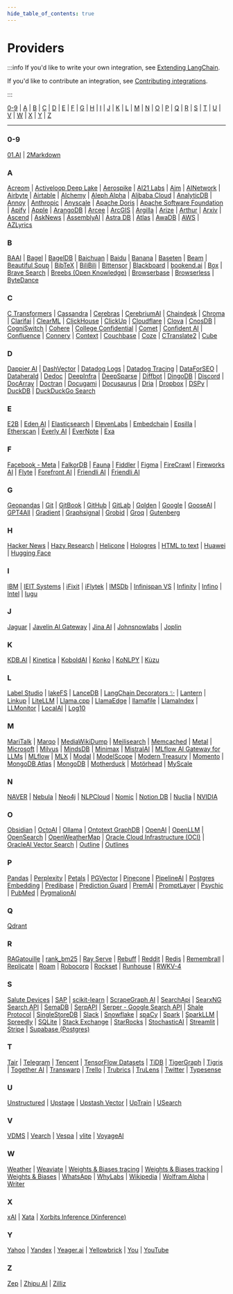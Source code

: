 ```yaml
---
hide_table_of_contents: true
---
```

# Providers

:::info
If you'd like to write your own integration, see [Extending LangChain](/docs/how_to/#custom).

If you'd like to contribute an integration, see [Contributing integrations](/docs/contributing/how_to/integrations/).

:::

[0-9](#0-9) | [A](#a) | [B](#b) | [C](#c) | [D](#d) | [E](#e) | [F](#f) | [G](#g) | [H](#h) | [I](#i) | [J](#j) | [K](#k) | [L](#l) | [M](#m) | [N](#n) | [O](#o) | [P](#p) | [Q](#q) | [R](#r) | [S](#s) | [T](#t) | [U](#u) | [V](#v) | [W](#w) | [X](#x) | [Y](#y) | [Z](#z)


---

### 0-9

[01.AI](/docs/integrations/providers/yi) | [2Markdown](/docs/integrations/providers/tomarkdown)

### A

[Acreom](/docs/integrations/providers/acreom) | [Activeloop Deep Lake](/docs/integrations/providers/activeloop_deeplake) | [Aerospike](/docs/integrations/providers/aerospike) | [AI21 Labs](/docs/integrations/providers/ai21) | [Aim](/docs/integrations/providers/aim_tracking) | [AINetwork](/docs/integrations/providers/ainetwork) | [Airbyte](/docs/integrations/providers/airbyte) | [Airtable](/docs/integrations/providers/airtable) | [Alchemy](/docs/integrations/providers/alchemy) | [Aleph Alpha](/docs/integrations/providers/aleph_alpha) | [Alibaba Cloud](/docs/integrations/providers/alibaba_cloud) | [AnalyticDB](/docs/integrations/providers/analyticdb) | [Annoy](/docs/integrations/providers/annoy) | [Anthropic](/docs/integrations/providers/anthropic) | [Anyscale](/docs/integrations/providers/anyscale) | [Apache Doris](/docs/integrations/providers/apache_doris) | [Apache Software Foundation](/docs/integrations/providers/apache) | [Apify](/docs/integrations/providers/apify) | [Apple](/docs/integrations/providers/apple) | [ArangoDB](/docs/integrations/providers/arangodb) | [Arcee](/docs/integrations/providers/arcee) | [ArcGIS](/docs/integrations/providers/arcgis) | [Argilla](/docs/integrations/providers/argilla) | [Arize](/docs/integrations/providers/arize) | [Arthur](/docs/integrations/providers/arthur_tracking) | [Arxiv](/docs/integrations/providers/arxiv) | [Ascend](/docs/integrations/providers/ascend) | [AskNews](/docs/integrations/providers/asknews) | [AssemblyAI](/docs/integrations/providers/assemblyai) | [Astra DB](/docs/integrations/providers/astradb) | [Atlas](/docs/integrations/providers/atlas) | [AwaDB](/docs/integrations/providers/awadb) | [AWS](/docs/integrations/providers/aws) | [AZLyrics](/docs/integrations/providers/azlyrics)

### B

[BAAI](/docs/integrations/providers/baai) | [Bagel](/docs/integrations/providers/bagel) | [BagelDB](/docs/integrations/providers/bageldb) | [Baichuan](/docs/integrations/providers/baichuan) | [Baidu](/docs/integrations/providers/baidu) | [Banana](/docs/integrations/providers/bananadev) | [Baseten](/docs/integrations/providers/baseten) | [Beam](/docs/integrations/providers/beam) | [Beautiful Soup](/docs/integrations/providers/beautiful_soup) | [BibTeX](/docs/integrations/providers/bibtex) | [BiliBili](/docs/integrations/providers/bilibili) | [Bittensor](/docs/integrations/providers/bittensor) | [Blackboard](/docs/integrations/providers/blackboard) | [bookend.ai](/docs/integrations/providers/bookendai) | [Box](/docs/integrations/providers/box) | [Brave Search](/docs/integrations/providers/brave_search) | [Breebs (Open Knowledge)](/docs/integrations/providers/breebs) | [Browserbase](/docs/integrations/providers/browserbase) | [Browserless](/docs/integrations/providers/browserless) | [ByteDance](/docs/integrations/providers/byte_dance)

### C

[C Transformers](/docs/integrations/providers/ctransformers) | [Cassandra](/docs/integrations/providers/cassandra) | [Cerebras](/docs/integrations/providers/cerebras) | [CerebriumAI](/docs/integrations/providers/cerebriumai) | [Chaindesk](/docs/integrations/providers/chaindesk) | [Chroma](/docs/integrations/providers/chroma) | [Clarifai](/docs/integrations/providers/clarifai) | [ClearML](/docs/integrations/providers/clearml_tracking) | [ClickHouse](/docs/integrations/providers/clickhouse) | [ClickUp](/docs/integrations/providers/clickup) | [Cloudflare](/docs/integrations/providers/cloudflare) | [Clova](/docs/integrations/providers/clova) | [CnosDB](/docs/integrations/providers/cnosdb) | [CogniSwitch](/docs/integrations/providers/cogniswitch) | [Cohere](/docs/integrations/providers/cohere) | [College Confidential](/docs/integrations/providers/college_confidential) | [Comet](/docs/integrations/providers/comet_tracking) | [Confident AI](/docs/integrations/providers/confident) | [Confluence](/docs/integrations/providers/confluence) | [Connery](/docs/integrations/providers/connery) | [Context](/docs/integrations/providers/context) | [Couchbase](/docs/integrations/providers/couchbase) | [Coze](/docs/integrations/providers/coze) | [CTranslate2](/docs/integrations/providers/ctranslate2) | [Cube](/docs/integrations/providers/cube)

### D

[Dappier AI](/docs/integrations/providers/dappierai) | [DashVector](/docs/integrations/providers/dashvector) | [Datadog Logs](/docs/integrations/providers/datadog_logs) | [Datadog Tracing](/docs/integrations/providers/datadog) | [DataForSEO](/docs/integrations/providers/dataforseo) | [Dataherald](/docs/integrations/providers/dataherald) | [Dedoc](/docs/integrations/providers/dedoc) | [DeepInfra](/docs/integrations/providers/deepinfra) | [DeepSparse](/docs/integrations/providers/deepsparse) | [Diffbot](/docs/integrations/providers/diffbot) | [DingoDB](/docs/integrations/providers/dingo) | [Discord](/docs/integrations/providers/discord) | [DocArray](/docs/integrations/providers/docarray) | [Doctran](/docs/integrations/providers/doctran) | [Docugami](/docs/integrations/providers/docugami) | [Docusaurus](/docs/integrations/providers/docusaurus) | [Dria](/docs/integrations/providers/dria) | [Dropbox](/docs/integrations/providers/dropbox) | [DSPy](/docs/integrations/providers/dspy) | [DuckDB](/docs/integrations/providers/duckdb) | [DuckDuckGo Search](/docs/integrations/providers/duckduckgo_search)

### E

[E2B](/docs/integrations/providers/e2b) | [Eden AI](/docs/integrations/providers/edenai) | [Elasticsearch](/docs/integrations/providers/elasticsearch) | [ElevenLabs](/docs/integrations/providers/elevenlabs) | [Embedchain](/docs/integrations/providers/embedchain) | [Epsilla](/docs/integrations/providers/epsilla) | [Etherscan](/docs/integrations/providers/etherscan) | [Everly AI](/docs/integrations/providers/everlyai) | [EverNote](/docs/integrations/providers/evernote) | [Exa](/docs/integrations/providers/exa_search)

### F

[Facebook - Meta](/docs/integrations/providers/facebook) | [FalkorDB](/docs/integrations/providers/falkordb) | [Fauna](/docs/integrations/providers/fauna) | [Fiddler](/docs/integrations/providers/fiddler) | [Figma](/docs/integrations/providers/figma) | [FireCrawl](/docs/integrations/providers/firecrawl) | [Fireworks AI](/docs/integrations/providers/fireworks) | [Flyte](/docs/integrations/providers/flyte) | [Forefront AI](/docs/integrations/providers/forefrontai) | [Friendli AI](/docs/integrations/providers/friendli) | [Friendli AI](/docs/integrations/providers/friendly)

### G

[Geopandas](/docs/integrations/providers/geopandas) | [Git](/docs/integrations/providers/git) | [GitBook](/docs/integrations/providers/gitbook) | [GitHub](/docs/integrations/providers/github) | [GitLab](/docs/integrations/providers/gitlab) | [Golden](/docs/integrations/providers/golden) | [Google](/docs/integrations/providers/google) | [GooseAI](/docs/integrations/providers/gooseai) | [GPT4All](/docs/integrations/providers/gpt4all) | [Gradient](/docs/integrations/providers/gradient) | [Graphsignal](/docs/integrations/providers/graphsignal) | [Grobid](/docs/integrations/providers/grobid) | [Groq](/docs/integrations/providers/groq) | [Gutenberg](/docs/integrations/providers/gutenberg)

### H

[Hacker News](/docs/integrations/providers/hacker_news) | [Hazy Research](/docs/integrations/providers/hazy_research) | [Helicone](/docs/integrations/providers/helicone) | [Hologres](/docs/integrations/providers/hologres) | [HTML to text](/docs/integrations/providers/html2text) | [Huawei](/docs/integrations/providers/huawei) | [Hugging Face](/docs/integrations/providers/huggingface)

### I

[IBM](/docs/integrations/providers/ibm) | [IEIT Systems](/docs/integrations/providers/ieit_systems) | [iFixit](/docs/integrations/providers/ifixit) | [iFlytek](/docs/integrations/providers/iflytek) | [IMSDb](/docs/integrations/providers/imsdb) | [Infinispan VS](/docs/integrations/providers/infinispanvs) | [Infinity](/docs/integrations/providers/infinity) | [Infino](/docs/integrations/providers/infino) | [Intel](/docs/integrations/providers/intel) | [Iugu](/docs/integrations/providers/iugu)

### J

[Jaguar](/docs/integrations/providers/jaguar) | [Javelin AI Gateway](/docs/integrations/providers/javelin_ai_gateway) | [Jina AI](/docs/integrations/providers/jina) | [Johnsnowlabs](/docs/integrations/providers/johnsnowlabs) | [Joplin](/docs/integrations/providers/joplin)

### K

[KDB.AI](/docs/integrations/providers/kdbai) | [Kinetica](/docs/integrations/providers/kinetica) | [KoboldAI](/docs/integrations/providers/koboldai) | [Konko](/docs/integrations/providers/konko) | [KoNLPY](/docs/integrations/providers/konlpy) | [Kùzu](/docs/integrations/providers/kuzu)

### L

[Label Studio](/docs/integrations/providers/labelstudio) | [lakeFS](/docs/integrations/providers/lakefs) | [LanceDB](/docs/integrations/providers/lancedb) | [LangChain Decorators ✨](/docs/integrations/providers/langchain_decorators) | [Lantern](/docs/integrations/providers/lantern) | [Linkup](/docs/integrations/providers/linkup) | [LiteLLM](/docs/integrations/providers/littlellm) | [Llama.cpp](/docs/integrations/providers/llamacpp) | [LlamaEdge](/docs/integrations/providers/llamaedge) | [llamafile](/docs/integrations/providers/llamafile) | [LlamaIndex](/docs/integrations/providers/llama_index) | [LLMonitor](/docs/integrations/providers/llmonitor) | [LocalAI](/docs/integrations/providers/localai) | [Log10](/docs/integrations/providers/log10)

### M

[MariTalk](/docs/integrations/providers/maritalk) | [Marqo](/docs/integrations/providers/marqo) | [MediaWikiDump](/docs/integrations/providers/mediawikidump) | [Meilisearch](/docs/integrations/providers/meilisearch) | [Memcached](/docs/integrations/providers/memcached) | [Metal](/docs/integrations/providers/metal) | [Microsoft](/docs/integrations/providers/microsoft) | [Milvus](/docs/integrations/providers/milvus) | [MindsDB](/docs/integrations/providers/mindsdb) | [Minimax](/docs/integrations/providers/minimax) | [MistralAI](/docs/integrations/providers/mistralai) | [MLflow AI Gateway for LLMs](/docs/integrations/providers/mlflow) | [MLflow](/docs/integrations/providers/mlflow_tracking) | [MLX](/docs/integrations/providers/mlx) | [Modal](/docs/integrations/providers/modal) | [ModelScope](/docs/integrations/providers/modelscope) | [Modern Treasury](/docs/integrations/providers/modern_treasury) | [Momento](/docs/integrations/providers/momento) | [MongoDB Atlas](/docs/integrations/providers/mongodb_atlas) | [MongoDB](/docs/integrations/providers/mongodb) | [Motherduck](/docs/integrations/providers/motherduck) | [Motörhead](/docs/integrations/providers/motorhead) | [MyScale](/docs/integrations/providers/myscale)

### N

[NAVER](/docs/integrations/providers/naver) | [Nebula](/docs/integrations/providers/symblai_nebula) | [Neo4j](/docs/integrations/providers/neo4j) | [NLPCloud](/docs/integrations/providers/nlpcloud) | [Nomic](/docs/integrations/providers/nomic) | [Notion DB](/docs/integrations/providers/notion) | [Nuclia](/docs/integrations/providers/nuclia) | [NVIDIA](/docs/integrations/providers/nvidia)

### O

[Obsidian](/docs/integrations/providers/obsidian) | [OctoAI](/docs/integrations/providers/octoai) | [Ollama](/docs/integrations/providers/ollama) | [Ontotext GraphDB](/docs/integrations/providers/ontotext_graphdb) | [OpenAI](/docs/integrations/providers/openai) | [OpenLLM](/docs/integrations/providers/openllm) | [OpenSearch](/docs/integrations/providers/opensearch) | [OpenWeatherMap](/docs/integrations/providers/openweathermap) | [Oracle Cloud Infrastructure (OCI)](/docs/integrations/providers/oci) | [OracleAI Vector Search](/docs/integrations/providers/oracleai) | [Outline](/docs/integrations/providers/outline) | [Outlines](/docs/integrations/providers/outlines)

### P

[Pandas](/docs/integrations/providers/pandas) | [Perplexity](/docs/integrations/providers/perplexity) | [Petals](/docs/integrations/providers/petals) | [PGVector](/docs/integrations/providers/pgvector) | [Pinecone](/docs/integrations/providers/pinecone) | [PipelineAI](/docs/integrations/providers/pipelineai) | [Postgres Embedding](/docs/integrations/providers/pg_embedding) | [Predibase](/docs/integrations/providers/predibase) | [Prediction Guard](/docs/integrations/providers/predictionguard) | [PremAI](/docs/integrations/providers/premai) | [PromptLayer](/docs/integrations/providers/promptlayer) | [Psychic](/docs/integrations/providers/psychic) | [PubMed](/docs/integrations/providers/pubmed) | [PygmalionAI](/docs/integrations/providers/pygmalionai)

### Q

[Qdrant](/docs/integrations/providers/qdrant)

### R

[RAGatouille](/docs/integrations/providers/ragatouille) | [rank_bm25](/docs/integrations/providers/rank_bm25) | [Ray Serve](/docs/integrations/providers/ray_serve) | [Rebuff](/docs/integrations/providers/rebuff) | [Reddit](/docs/integrations/providers/reddit) | [Redis](/docs/integrations/providers/redis) | [Remembrall](/docs/integrations/providers/remembrall) | [Replicate](/docs/integrations/providers/replicate) | [Roam](/docs/integrations/providers/roam) | [Robocorp](/docs/integrations/providers/robocorp) | [Rockset](/docs/integrations/providers/rockset) | [Runhouse](/docs/integrations/providers/runhouse) | [RWKV-4](/docs/integrations/providers/rwkv)

### S

[Salute Devices](/docs/integrations/providers/salute_devices) | [SAP](/docs/integrations/providers/sap) | [scikit-learn](/docs/integrations/providers/sklearn) | [ScrapeGraph AI](/docs/integrations/providers/scrapegraph) | [SearchApi](/docs/integrations/providers/searchapi) | [SearxNG Search API](/docs/integrations/providers/searx) | [SemaDB](/docs/integrations/providers/semadb) | [SerpAPI](/docs/integrations/providers/serpapi) | [Serper - Google Search API](/docs/integrations/providers/google_serper) | [Shale Protocol](/docs/integrations/providers/shaleprotocol) | [SingleStoreDB](/docs/integrations/providers/singlestoredb) | [Slack](/docs/integrations/providers/slack) | [Snowflake](/docs/integrations/providers/snowflake) | [spaCy](/docs/integrations/providers/spacy) | [Spark](/docs/integrations/providers/spark) | [SparkLLM](/docs/integrations/providers/sparkllm) | [Spreedly](/docs/integrations/providers/spreedly) | [SQLite](/docs/integrations/providers/sqlite) | [Stack Exchange](/docs/integrations/providers/stackexchange) | [StarRocks](/docs/integrations/providers/starrocks) | [StochasticAI](/docs/integrations/providers/stochasticai) | [Streamlit](/docs/integrations/providers/streamlit) | [Stripe](/docs/integrations/providers/stripe) | [Supabase (Postgres)](/docs/integrations/providers/supabase)

### T

[Tair](/docs/integrations/providers/tair) | [Telegram](/docs/integrations/providers/telegram) | [Tencent](/docs/integrations/providers/tencent) | [TensorFlow Datasets](/docs/integrations/providers/tensorflow_datasets) | [TiDB](/docs/integrations/providers/tidb) | [TigerGraph](/docs/integrations/providers/tigergraph) | [Tigris](/docs/integrations/providers/tigris) | [Together AI](/docs/integrations/providers/together) | [Transwarp](/docs/integrations/providers/transwarp) | [Trello](/docs/integrations/providers/trello) | [Trubrics](/docs/integrations/providers/trubrics) | [TruLens](/docs/integrations/providers/trulens) | [Twitter](/docs/integrations/providers/twitter) | [Typesense](/docs/integrations/providers/typesense)

### U

[Unstructured](/docs/integrations/providers/unstructured) | [Upstage](/docs/integrations/providers/upstage) | [Upstash Vector](/docs/integrations/providers/upstash) | [UpTrain](/docs/integrations/providers/uptrain) | [USearch](/docs/integrations/providers/usearch)

### V

[VDMS](/docs/integrations/providers/vdms) | [Vearch](/docs/integrations/providers/vearch) | [Vespa](/docs/integrations/providers/vespa) | [vlite](/docs/integrations/providers/vlite) | [VoyageAI](/docs/integrations/providers/voyageai)

### W

[Weather](/docs/integrations/providers/weather) | [Weaviate](/docs/integrations/providers/weaviate) | [Weights & Biases tracing](/docs/integrations/providers/wandb_tracing) | [Weights & Biases tracking](/docs/integrations/providers/wandb_tracking) | [Weights & Biases](/docs/integrations/providers/wandb) | [WhatsApp](/docs/integrations/providers/whatsapp) | [WhyLabs](/docs/integrations/providers/whylabs_profiling) | [Wikipedia](/docs/integrations/providers/wikipedia) | [Wolfram Alpha](/docs/integrations/providers/wolfram_alpha) | [Writer](/docs/integrations/providers/writer)

### X

[xAI](/docs/integrations/providers/xai) | [Xata](/docs/integrations/providers/xata) | [Xorbits Inference (Xinference)](/docs/integrations/providers/xinference)

### Y

[Yahoo](/docs/integrations/providers/yahoo) | [Yandex](/docs/integrations/providers/yandex) | [Yeager.ai](/docs/integrations/providers/yeagerai) | [Yellowbrick](/docs/integrations/providers/yellowbrick) | [You](/docs/integrations/providers/you) | [YouTube](/docs/integrations/providers/youtube)

### Z

[Zep](/docs/integrations/providers/zep) | [Zhipu AI](/docs/integrations/providers/zhipuai) | [Zilliz](/docs/integrations/providers/zilliz)

